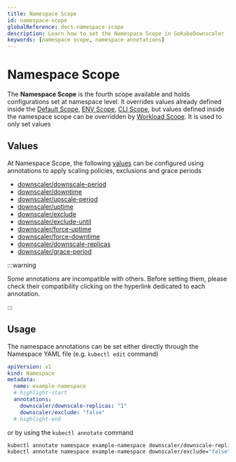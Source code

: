```yaml
---
title: Namespace Scope
id: namespace-scope
globalReference: docs-namespace-scope
description: Learn how to set the Namespace Scope in GoKubeDownscaler
keywords: [namespace scope, namespace annotations]
---
```



# Namespace Scope

The **Namespace Scope** is the fourth scope available and holds configurations set at namespace level.
It overrides values already defined inside the [Default Scope](ref:docs-default-scope),
[ENV Scope](ref:docs-env-scope), [CLI Scope](ref:docs-cli-scope), but values defined inside the namespace scope can be overridden by
[Workload Scope](ref:docs-workload-scope).
It is used to only set values

<HierarchyDiagram highlight="d" />

## Values

At Namespace Scope, the following [values](ref:docs-values) can be configured using annotations to apply
scaling policies, exclusions and grace periods

- [downscaler/downscale-period](ref:docs-values#downscale-period)
- [downscaler/downtime](ref:docs-values#downtime)
- [downscaler/upscale-period](ref:docs-values#upscale-period)
- [downscaler/uptime](ref:docs-values#uptime)
- [downscaler/exclude](ref:docs-values#exclude)
- [downscaler/exclude-until](ref:docs-values#exclude-until)
- [downscaler/force-uptime](ref:docs-values#force-uptime)
- [downscaler/force-downtime](ref:docs-values#force-downtime)
- [downscaler/downscale-replicas](ref:docs-values#downscale-replicas)
- [downscaler/grace-period](ref:docs-values#grace-period)

:::warning

Some annotations are incompatible with others.
Before setting them, please check their compatibility clicking on the hyperlink dedicated to each annotation.

:::

## Usage

The namespace annotations can be set either directly through the Namespace YAML file (e.g. `kubectl edit` command)

```yaml title="example-namespace.yaml"
apiVersion: v1
kind: Namespace
metadata:
  name: example-namespace
  # highlight-start
  annotations:
    downscaler/downscale-replicas: "1"
    downscaler/exclude: "false"
  # highlight-end
```

or by using the `kubectl annotate` command

```bash
kubectl annotate namespace example-namespace downscaler/downscale-replicas="1"
kubectl annotate namespace example-namespace downscaler/exclude="false"
```
